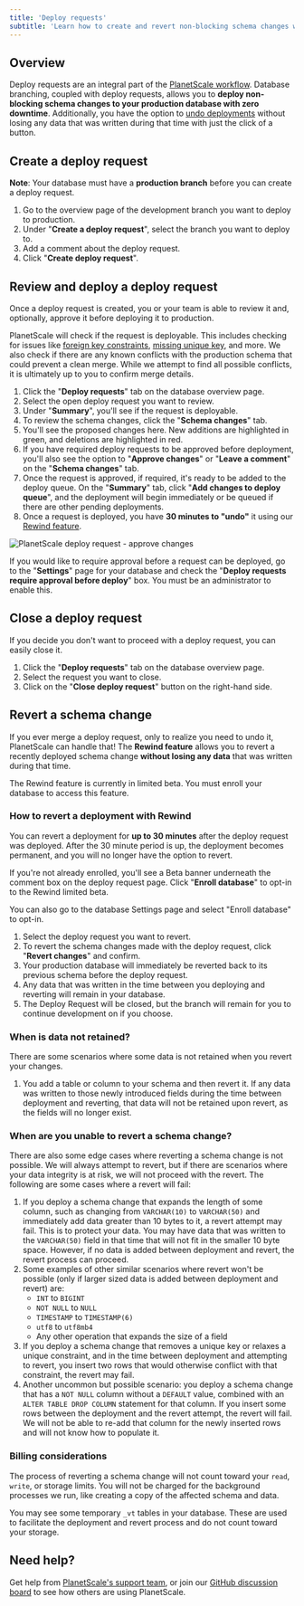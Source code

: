 ```yaml
---
title: 'Deploy requests'
subtitle: 'Learn how to create and revert non-blocking schema changes with PlanetScale deploy requests.'
---
```


## Overview

Deploy requests are an integral part of the [PlanetScale workflow](/concepts/planetscale-workflow). Database branching, coupled with deploy requests, allows you to **deploy non-blocking schema changes to your production database with zero downtime**. Additionally, you have the option to [undo deployments](#revert-a-schema-change) without losing any data that was written during that time with just the click of a button.

<VideoBlock src="/img/docs/deploy-request.mp4"></VideoBlock>

## Create a deploy request

**Note**: Your database must have a **production branch** before you can create a deploy request.

1. Go to the overview page of the development branch you want to deploy to production.
2. Under "**Create a deploy request**", select the branch you want to deploy to.
3. Add a comment about the deploy request.
4. Click "**Create deploy request**".

<VideoBlock src='/img/docs/create-deploy-request.mp4' />

## Review and deploy a deploy request

Once a deploy request is created, you or your team is able to review it and, optionally, approve it before deploying it to production. 

PlanetScale will check if the request is deployable. This includes checking for issues like [foreign key constraints](/learn/operating-without-foreign-key-constraints), [missing unique key](/learn/change-single-unique-key), and more. We also check if there are any known conflicts with the production schema that could prevent a clean merge. While we attempt to find all possible conflicts, it is ultimately up to you to confirm merge details.

1. Click the "**Deploy requests**" tab on the database overview page.
2. Select the open deploy request you want to review.
3. Under "**Summary**", you'll see if the request is deployable.
4. To review the schema changes, click the "**Schema changes**" tab.
5. You'll see the proposed changes here. New additions are highlighted in green, and deletions are highlighted in red.
6. If you have required deploy requests to be approved before deployment, you'll also see the option to "**Approve changes**" or "**Leave a comment**" on the "**Schema changes**" tab.
7. Once the request is approved, if required, it's ready to be added to the deploy queue. On the "**Summary**" tab, click "**Add changes to deploy queue**", and the deployment will begin immediately or be queued if there are other pending deployments.
8. Once a request is deployed, you have **30 minutes to "undo"** it using our [Rewind feature](#revert-a-schema-change).

![PlanetScale deploy request - approve changes](/img/docs/deploy-request-approve.png)

If you would like to require approval before a request can be deployed, go to the "**Settings**" page for your database and check the "**Deploy requests require approval before deploy**" box. You must be an administrator to enable this.

## Close a deploy request

If you decide you don't want to proceed with a deploy request, you can easily close it.

1. Click the "**Deploy requests**" tab on the database overview page.
2. Select the request you want to close.
3. Click on the "**Close deploy request**" button on the right-hand side.

## Revert a schema change

If you ever merge a deploy request, only to realize you need to undo it, PlanetScale can handle that! The **Rewind feature** allows you to revert a recently deployed schema change **without losing any data** that was written during that time.

<InfoBlock type='note'>
  The Rewind feature is currently in limited beta. You must enroll your database to access this feature.
</InfoBlock>

### How to revert a deployment with Rewind

You can revert a deployment for **up to 30 minutes** after the deploy request was deployed. After the 30 minute period is up, the deployment becomes permanent, and you will no longer have the option to revert.

If you're not already enrolled, you'll see a Beta banner underneath the comment box on the deploy request page. Click "**Enroll database**" to opt-in to the Rewind limited beta.

You can also go to the database Settings page and select "Enroll database" to opt-in.

1. Select the deploy request you want to revert.
2. To revert the schema changes made with the deploy request, click "**Revert changes**" and confirm.
3. Your production database will immediately be reverted back to its previous schema before the deploy request.
4. Any data that was written in the time between you deploying and reverting will remain in your database.
5. The Deploy Request will be closed, but the branch will remain for you to continue development on if you choose.

### When is data not retained?

There are some scenarios where some data is not retained when you revert your changes.

1. You add a table or column to your schema and then revert it. If any data was written to those newly introduced fields during the time between deployment and reverting, that data will not be retained upon revert, as the fields will no longer exist.

### When are you unable to revert a schema change?

There are also some edge cases where reverting a schema change is not possible. We will always attempt to revert, but if there are scenarios where your data integrity is at risk, we will not proceed with the revert. The following are some cases where a revert will fail:

1. If you deploy a schema change that expands the length of some column, such as changing from `VARCHAR(10)` to `VARCHAR(50)` and immediately add data greater than 10 bytes to it, a revert attempt may fail.  This is to protect your data. You may have data that was written to the `VARCHAR(50)` field in that time that will not fit in the smaller 10 byte space. However, if no data is added between deployment and revert, the revert process can proceed.
2. Some examples of other similar scenarios where revert won't be possible (only if larger sized data is added between deployment and revert) are:
   - `INT` to `BIGINT`
   - `NOT NULL` to `NULL`
   - `TIMESTAMP` to `TIMESTAMP(6)`
   - `utf8` to `utf8mb4`
   - Any other operation that expands the size of a field
3. If you deploy a schema change that removes a unique key or relaxes a unique constraint, and in the time between deployment and attempting to revert, you insert two rows that would otherwise conflict with that constraint, the revert may fail.
4. Another uncommon but possible scenario: you deploy a schema change that has a `NOT NULL` column without a `DEFAULT` value, combined with an `ALTER TABLE DROP COLUMN` statement for that column. If you insert some rows between the deployment and the revert attempt, the revert will fail. We will not be able to re-add that column for the newly inserted rows and will not know how to populate it.

### Billing considerations

The process of reverting a schema change will not count toward your `read`, `write`, or storage limits. You will not be charged for the background processes we run, like creating a copy of the affected schema and data.

You may see some temporary `_vt` tables in your database. These are used to facilitate the deployment and revert process and do not count toward your storage.

## Need help?

Get help from [PlanetScale's support team](https://www.planetscale.com/support), or join our [GitHub discussion board](https://github.com/planetscale/beta/discussions) to see how others are using PlanetScale.
